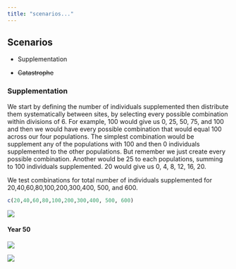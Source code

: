 ```yaml
---
title: "scenarios..."
---
```


## Scenarios

-   Supplementation

-   <s>Catastrophe</s>

### Supplementation

We start by defining the number of individuals supplemented then distribute them systematically between sites, by selecting every possible combination within divisions of 6. For example, 100 would give us 0, 25, 50, 75, and 100 and then we would have every possible combination that would equal 100 across our four populations. The simplest combination would be supplement any of the populations with 100 and then 0 individuals supplemented to the other populations. But remember we just create every possible combination. Another would be 25 to each populations, summing to 100 individuals supplemented. 20 would give us 0, 4, 8, 12, 16, 20.

We test combinations for total number of individuals supplemented for 20,40,60,80,100,200,300,400, 500, and 600.

```r
c(20,40,60,80,100,200,300,400, 500, 600)
```

![](figures/supplementation_440400_supp.png)

#### Year 50

![](figures/supplementation_2050_supp.png)

![](figures/supplementation_2050_supp_extprob.png)
